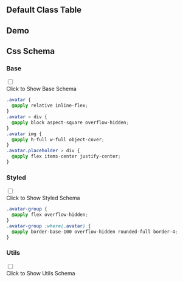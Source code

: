 

## Default Class Table
  
<CssTable name="avatar" />
  
## Demo
  
<Demo></Demo>
  
## Css Schema


### Base

<div className="collapse">
<input type="checkbox" /> 
<div class="collapse-title px-0">
<span class="btn">Click to Show Base Schema</span>
</div>
<div class="collapse-content"> 

```css
.avatar {
  @apply relative inline-flex;
}
.avatar > div {
  @apply block aspect-square overflow-hidden;
}
.avatar img {
  @apply h-full w-full object-cover;
}
.avatar.placeholder > div {
  @apply flex items-center justify-center;
}

```

</div>
</div>



### Styled

<div className="collapse">
<input type="checkbox" /> 
<div class="collapse-title px-0">
<span class="btn">Click to Show Styled Schema</span>
</div>
<div class="collapse-content"> 

```css
.avatar-group {
  @apply flex overflow-hidden;
}
.avatar-group :where(.avatar) {
  @apply border-base-100 overflow-hidden rounded-full border-4;
}

```

</div>
</div>



### Utils

<div className="collapse">
<input type="checkbox" /> 
<div class="collapse-title px-0">
<span class="btn">Click to Show Utils Schema</span>
</div>
<div class="collapse-content"> 

```css

```

</div>
</div>



